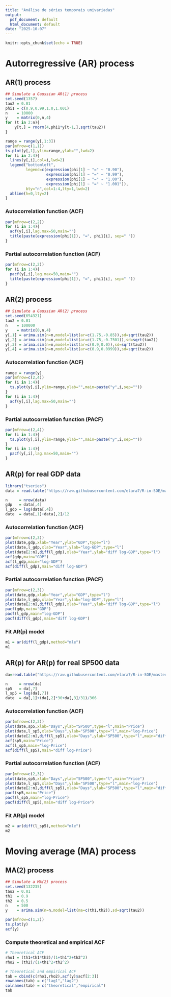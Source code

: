 ---
title: "Análise de séries temporais univariadas"
output:
  pdf_document: default
  html_document: default
date: "2025-10-07"
---

```{r setup, include=FALSE}
knitr::opts_chunk$set(echo = TRUE)
```

# Autorregressive (AR) process 

## AR(1) process

```{r}
## Simulate a Gaussian AR(1) process
set.seed(1357)
tau2 = 0.01
phi1 = c(0.9,0.99,1.0,1.001)
n    = 10000
y    = matrix(0,n,4)
for (t in 2:n){
    y[t,] = rnorm(4,phi1*y[t-1,],sqrt(tau2))
}

range = range(y[,1:3])
par(mfrow=c(1,1))
ts.plot(y[,1],ylim=range,ylab="",lwd=2)
for (i in 2:4){
  lines(y[,i],col=i,lwd=2)
  legend("bottomleft",
         legend=c(expression(phi[1] ~ "=" ~ "0.90"),
                  expression(phi[1] ~ "=" ~ "0.99"),
                  expression(phi[1] ~ "=" ~ "1.00"),
                  expression(phi[1] ~ "=" ~ "1.001")),
         bty="n",col=1:4,lty=1,lwd=2)
  abline(h=0,lty=2)
}
```

### Autocorrelation function (ACF)

```{r}
par(mfrow=c(2,2))
for (i in 1:4){
  acf(y[,i],lag.max=50,main="")
  title(paste(expression(phi[1]), "=", phi1[i], sep=" "))
}
```

### Partial autocorrelation function (ACF)

```{r}
par(mfrow=c(2,2))
for (i in 1:4){
  pacf(y[,i],lag.max=50,main="")
  title(paste(expression(phi[1]), "=", phi1[i], sep=" "))
}
```


## AR(2) process

```{r}
## Simulate a Gaussian AR(2) process
set.seed(654321)
tau2 = 0.01
n    = 100000
y    = matrix(0,n,4)
y[,1] = arima.sim(n=n,model=list(ar=c(1.75,-0.85)),sd=sqrt(tau2))
y[,2] = arima.sim(n=n,model=list(ar=c(1.75,-0.7501)),sd=sqrt(tau2))
y[,3] = arima.sim(n=n,model=list(ar=c(0.9,0.0)),sd=sqrt(tau2))
y[,4] = arima.sim(n=n,model=list(ar=c(0.9,0.0999)),sd=sqrt(tau2))
```

### Autocorrelation function (ACF)

```{r}
range = range(y)
par(mfrow=c(2,4))
for (i in 1:4){
  ts.plot(y[,i],ylim=range,ylab="",main=paste("y",i,sep=""))
}
for (i in 1:4){
  acf(y[,i],lag.max=50,main="")
}
```

### Partial autocorrelation function (PACF)

```{r}
par(mfrow=c(2,4))
for (i in 1:4){
  ts.plot(y[,i],ylim=range,ylab="",main=paste("y",i,sep=""))
}
for (i in 1:4){
  pacf(y[,i],lag.max=50,main="")
}
```


## AR(p) for real GDP data

```{r}
library("tseries")
data = read.table("https://raw.githubusercontent.com/elara7/R-in-SOE/master/R/R-class/c11/data/q-gdp4708.txt",header=TRUE)

n     = nrow(data)   
gdp   = data[,4]
l_gdp = log(data[,4])
date  = data[,1]+data[,2]/12
```

### Autocorrelation function (ACF)

```{r}
par(mfrow=c(2,3))
plot(date,gdp,xlab="Year",ylab="GDP",type="l")
plot(date,l_gdp,xlab="Year",ylab="log-GDP",type="l")
plot(date[2:n],diff(l_gdp),xlab="Year",ylab="diff log-GDP",type="l")
acf(gdp,main="GDP")
acf(l_gdp,main="log-GDP")
acf(diff(l_gdp),main="diff log-GDP")
```

### Partial autocorrelation function (PACF)

```{r}
par(mfrow=c(2,3))
plot(date,gdp,xlab="Year",ylab="GDP",type="l")
plot(date,l_gdp,xlab="Year",ylab="log-GDP",type="l")
plot(date[2:n],diff(l_gdp),xlab="Year",ylab="diff log-GDP",type="l")
pacf(gdp,main="GDP")
pacf(l_gdp,main="log-GDP")
pacf(diff(l_gdp),main="diff log-GDP")
```

### Fit AR(p) model

```{r}
m1 = ar(diff(l_gdp),method="mle")
m1 
```


## AR(p) for AR(p) for real SP500 data

```{r}
da=read.table("https://raw.githubusercontent.com/elara7/R-in-SOE/master/R/R-class/c11/data/d-sp55008.txt",header=T)

n     = nrow(da)  
sp5   = da[,7]
l_sp5 = log(da[,7])
date  = da[,1]+(da[,2]*30+da[,3]/31)/366
```

### Autocorrelation function (ACF)

```{r}
par(mfrow=c(2,3))
plot(date,sp5,xlab="Days",ylab="SP500",type="l",main="Price")
plot(date,l_sp5,xlab="Days",ylab="SP500",type="l",main="log-Price")
plot(date[2:n],diff(l_sp5),xlab="Days",ylab="SP500",type="l",main="diff log-Price")
acf(sp5,main="Price")
acf(l_sp5,main="log-Price")
acf(diff(l_sp5),main="diff log-Price")
```

### Partial autocorrelation function (ACF)

```{r}
par(mfrow=c(2,3))
plot(date,sp5,xlab="Days",ylab="SP500",type="l",main="Price")
plot(date,l_sp5,xlab="Days",ylab="SP500",type="l",main="log-Price")
plot(date[2:n],diff(l_sp5),xlab="Days",ylab="SP500",type="l",main="diff log-Price")
pacf(sp5,main="Price")
pacf(l_sp5,main="log-Price")
pacf(diff(l_sp5),main="diff log-Price")
```

### Fit AR(p) model

```{r}
m2 = ar(diff(l_sp5),method="mle")
m2 
```



# Moving average (MA) process 

## MA(2) process

```{r}
## Simulate a MA(2) process
set.seed(132235)
tau2 = 0.01
th1  = 0.9
th2  = 0.5
n    = 500
y    = arima.sim(n=n,model=list(ma=c(th1,th2)),sd=sqrt(tau2))

par(mfrow=c(1,2))
ts.plot(y)
acf(y)
```

### Compute theoretical and empirical ACF 

```{r}
# Theoretical ACF
rho1 = (th1+th1*th2)/(1+th1^2+th2^2)
rho2 = (th2)/(1+th1^2+th2^2)

# Theoretical and empirical ACF
tab = cbind(c(rho1,rho2),acf(y)$acf[2:3])
rownames(tab) = c("lag1","lag2")
colnames(tab) = c("theoretical","empirical")
tab
```
